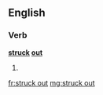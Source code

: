 ==English==

===Verb===
'''[[struck]] [[out]]'''

# {{en-past of|strike out}}

[[fr:struck out]]
[[mg:struck out]]